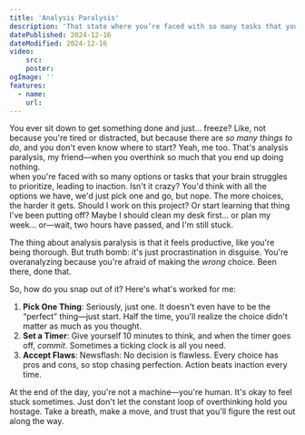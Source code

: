 ```yaml
---
title: 'Analysis Paralysis'
description: 'That state where you’re faced with so many tasks that your brain struggles to prioritize.'
datePublished: 2024-12-16
dateModified: 2024-12-16
video:
    src: 
    poster: 
ogImage: ''
features:
  - name:
    url:
---
```


You ever sit down to get something done and just… freeze? Like, not because you're tired or distracted, but because there are *so many things to do*,
and you don't even know where to start? Yeah, me too. That's analysis paralysis, my friend—when you overthink so much that you end up doing nothing.  
when you're faced with so many options or tasks that your brain struggles to prioritize, leading to inaction.
Isn't it crazy? You'd think with all the options we have, we'd just pick one and go, but nope. The more choices, the harder it gets. Should I work on
this project? Or start learning that thing I've been putting off? Maybe I should clean my desk first... or plan my week... or—wait, two hours have passed,
and I'm still stuck.  

The thing about analysis paralysis is that it feels productive, like you're being thorough. But truth bomb: it's just procrastination in disguise.
You're overanalyzing because you're afraid of making the *wrong* choice. Been there, done that.  

So, how do you snap out of it? Here's what's worked for me:  

1. **Pick One Thing**: Seriously, just one. It doesn't even have to be the “perfect” thing—just start. Half the time, you'll realize the choice didn't
matter as much as you thought.  
2. **Set a Timer**: Give yourself 10 minutes to think, and when the timer goes off, *commit*. Sometimes a ticking clock is all you need.  
3. **Accept Flaws**: Newsflash: No decision is flawless. Every choice has pros and cons, so stop chasing perfection. Action beats inaction every time.  

At the end of the day, you're not a machine—you're human. It's okay to feel stuck sometimes. Just don't let the constant loop of overthinking hold you hostage.
Take a breath, make a move, and trust that you'll figure the rest out along the way.  
